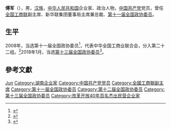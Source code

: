 '''傅军'''（{{bd|1957年||}}），男，[[汉族|汉族]]，[[中华人民共和国|中华人民共和国]]企业家、政治人物，[[中国共产党|中国共产党]]党员，曾任[[全国工商联|全国工商联]]副主席、新华联集团董事局主席兼总裁、[[第十一届全国政协委员|第十一届全国政协委员]]。

== 生平 ==
2008年，当选第十一届全国政协委员<ref>{{cite news|title=第十一届全国政协委员名单|url=http://www.indaa.com.cn/zt/2009qglh/zxzs/200903/t20090303_127573.html|accessdate=2013-04-09|newspaper=新华社北京1月25日电 中国人民政治协商会议第十一届全国委员会委员名单(共2237人，2008年1月25日政协第十届全国委员会常务委员会第二十次会议通过)|date=2008年1月25日|deadurl=yes|archiveurl=https://web.archive.org/web/20130928014403/http://www.indaa.com.cn/zt/2009qglh/zxzs/200903/t20090303_127573.html|archivedate=2013年9月28日}}</ref>，代表中华全国工商业联合会，分入第二十二组。<ref>{{cite news|title=全国政协信息-傅军|url=http://www.cppcc.gov.cn/CMS/wylibary/showJcwyxtInfoWylibary.action?tabJcwyxt.guid=11W0007480&wytype=wjwy|accessdate=2013-04-11|newspaper=全国政协委员会|archive-date=2018-01-27|archive-url=https://web.archive.org/web/20180127143340/http://www.cppcc.gov.cn/CMS/wylibary/showJcwyxtInfoWylibary.action?tabJcwyxt.guid=11W0007480&wytype=wjwy|dead-url=no}}</ref>2018年1月，当选[[中国人民政治协商会议第十三届全国委员会委员名单|第十三届全国政协委员]]<ref>{{Cite web|url=http://sports.163.com/18/0126/06/D92BRKK400051C89.html|title=中国人民政治协商会议第十三届全国委员会委员名单|accessdate=2018-01-26|last=|work=网易|archive-url=https://web.archive.org/web/20180127143232/http://sports.163.com/18/0126/06/D92BRKK400051C89.html|archive-date=2018-01-27|dead-url=yes}}</ref>。

== 參考文獻 ==
{{reflist}}

{{中国政治人物小作品}}
{{Navboxes 
| title  = 傅军在[[中华全国工商业联合会|中华全国工商业联合会]]的职务
| list1  =
{{中华全国工商业联合会第十届执行委员会}}
{{中华全国工商业联合会第十一届执行委员会}}
}}

{{Authority control}}
{{DEFAULTSORT:Fu傅}}
[[Category:傅姓|Jun]]
[[Category:湖南企业家|Category:湖南企业家]]
[[Category:中国共产党党员|Category:中国共产党党员]]
[[Category:全國工商聯副主席|Category:全國工商聯副主席]]
[[Category:第十一届全国政协委员|Category:第十一届全国政协委员]]
[[Category:第十二届全国政协委员|Category:第十二届全国政协委员]]
[[Category:第十三届全国政协委员|Category:第十三届全国政协委员]]
[[Category:改革开放40年百名杰出民营企业家|Category:改革开放40年百名杰出民营企业家]]